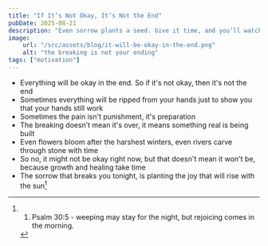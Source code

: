 ```yaml
---
title: "If It’s Not Okay, It’s Not the End"
pubDate: 2025-08-21
description: "Even sorrow plants a seed. Give it time, and you’ll watch it rise with the sun."
image:
    url: "/src/assets/blog/it-will-be-okay-in-the-end.png"
    alt: "the breaking is not your ending"
tags: ["motivation"]
---
```


<BlogLayout
    title={frontmatter.title}
    description={frontmatter.description}
    image={frontmatter.image.url}
    alt={frontmatter.image.alt}
    date={(frontmatter.pubDate).toString().slice(0,10)}
    tags={frontmatter.tags}>

<span>

- Everything will be okay in the end. So if it's not okay, then it's not the end
- Sometimes everything will be ripped from your hands just to show you that your hands still work
- Sometimes the pain isn't punishment, it's preparation
- The breaking doesn’t mean it's over, it means something real is being built
- Even flowers bloom after the harshest winters, even rivers carve through stone with time
- So no, it might not be okay right now, but that doesn't mean it won't be, because growth and healing take time
- The sorrow that breaks you tonight, is planting the joy that will rise with the sun[^1]

[^1]:1. Psalm 30:5 - weeping may stay for the night, but rejoicing comes in the morning.

</span>
</BlogLayout>
